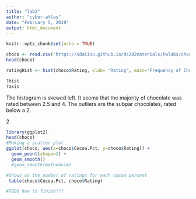---
title: "lab2"
author: "cyber-atlas"
date: "February 5, 2019"
output: html_document
---

```{r setup, include=FALSE}
knitr::opts_chunk$set(echo = TRUE)
```

```{r}
choco <- read.csv("https://xdaiisu.github.io/ds202materials/hwlabs/choco.csv")
head(choco)

ratingHist <- hist(choco$Rating, xlab= "Rating", main="Frequency of Chocolate Ratings", border = 'red' )

?hist
?axis


```

The histogram is skewed left. It seems that the majority of chocolate was rated between 2.5 and 4. The outliers are the subpar chocolates, rated below a 2. 

2 
```{r}
library(ggplot2)
head(choco)
#Making a scatter plot
ggplot(choco, aes(x=choco$Cocoa.Pct, y=choco$Rating)) +
  geom_point(shape=1) +
  geom_smooth()
  #geom_smooth(method=lm)

#Shows us the number of ratings for each cocoa percent 
 table(choco$Cocoa.Pct, choco$Rating)

#TODO how to finish???
 
```
